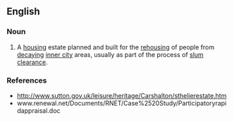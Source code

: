 ==English==

===Noun===
{{en-noun|sg=[[overspill]] [[estate]]|s}}

# A [[housing]] estate planned and built for the [[rehousing]] of people from [[decaying]] [[inner city]] areas, usually as part of the process of [[slum]] [[clearance]].

===References===
*http://www.sutton.gov.uk/leisure/heritage/Carshalton/sthelierestate.htm
*www.renewal.net/Documents/RNET/Case%2520Study/Participatoryrapidappraisal.doc